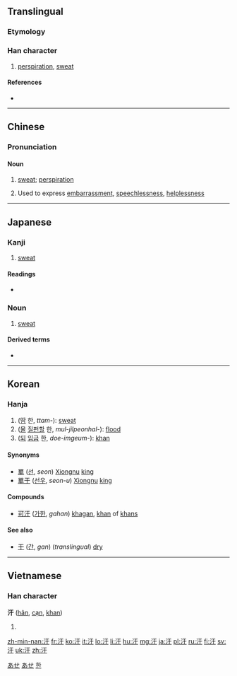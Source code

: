 ==Translingual==

===Etymology===
{{Han compound|水|干|c1=s|c2=p|ls=psc}}

===Han character===
{{Han char|rn=85|rad=水|as=03|sn=6|four=3114<sub>0</sub>|canj=水一十 (EMJ)|ids=⿰[[氵]][[干]]}}

# [[perspiration]], [[sweat]]

====References====
* {{Han ref|kx=0605.110|dkj=17130|dj=0999.040|hdz=31550.060|uh=6C57|ud=27735|bh=A6BD|bd=42685}}

----

==Chinese==
{{zh-hanzi-box|[[汗]]}}

===Pronunciation===
{{zh-pron
|m=hàn
|c=hon4,hon6
|mc=y
|oc=y
|cat=n
}}

====Noun====
{{zh-noun|ts|mw=[[滴]], [[头]], [[身]]}}

# [[sweat]]; [[perspiration]]
#: {{usex|我正流着汗。|tr=wǒ zhèng liú zhe hàn.|t=I'm dripping with sweat.|lang=cmn}}
# {{label|cmn|internet slang}} Used to express [[embarrassment]], [[speechlessness]], [[helplessness]]

----

==Japanese==

===Kanji===
{{ja-kanji|grade=c|rs=水03}}

# [[sweat]]

====Readings====
* {{ja-readings|goon=[[かん]] ([[kan]])|kanon=[[かん]] ([[kan]])|kun=[[あせ]] ([[ase]])}}

===Noun===
{{ja-noun|あせ}}

# [[sweat]]

====Derived terms====
* {{l|ja|汗をかく|tr=[[あせをかく]], ase o kaku}}

[[Category:1000 Japanese basic words|あせ]]
[[Category:ja:Bodily fluids|あせ]]

----

==Korean==

===Hanja===
{{ko-hanja|hangeul=한|eumhun=|rv=han|mr=han|y=han}}

# ([[땀]] 한, ''ttam-''): [[sweat]]
# ([[물]] [[질펀하다|질펀할]] 한, ''mul-jilpeonhal-''): [[flood]]
# ([[되]] [[임금]] 한, ''doe-imgeum-''): [[khan]]

====Synonyms====
* [[單]] ([[선]], ''seon'') [[w:Xiongnu|Xiongnu]] [[king]]
* [[單于]] ([[선우]], ''seon-u'') [[w:Xiongnu|Xiongnu]] [[king]]

====Compounds====
* [[可汗]] ([[가한]], ''gahan'') [[khagan]], [[khan]] of [[khan]]s

====See also====
* [[干]] ([[간]], ''gan'') (''translingual'') [[dry]]

[[Category:Hanja readings|한]]

----

==Vietnamese==

===Han character===
'''汗''' ([[hãn]], [[cạn]], [[khan]])

# {{defn|lang=vi}}

[[zh-min-nan:汗]]
[[fr:汗]]
[[ko:汗]]
[[it:汗]]
[[lo:汗]]
[[li:汗]]
[[hu:汗]]
[[mg:汗]]
[[ja:汗]]
[[pl:汗]]
[[ru:汗]]
[[fi:汗]]
[[sv:汗]]
[[uk:汗]]
[[zh:汗]]